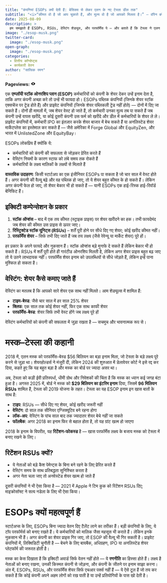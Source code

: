 ```yaml
---
title: "कंपनियां ESOPs क्यों देती हैं: बेसिक्स से लेकर एलन के नए टेस्ला डील तक"
subtitle: "<i>“कीमत वो है जो आप चुकाते हैं, और मूल्य वो है जो आपको मिलता है।” — वॉरेन बफेट</i>"
date: 2025-08-09
description: >
  हम समझाते हैं ESOPs, RSUs, वेस्टिंग शेड्यूल, और परफॉर्मेंस पे — और बताते हैं कि टेस्ला ने एलन मस्क को अपने पास रखने के लिए अभी $29 बिलियन के शेयर क्यों दिए।
image: "./esop-musk.png"
twitter-card:
  image: "./esop-musk.png"
open-graph:
  image: "./esop-musk.png"
categories:
  - वित्तीय कॉन्सेप्ट्स
  - कार्यकारी वेतन
author: "सात्विक रमन"
---
```


<p><b>Pageviews:</b> <svg xmlns="http://www.w3.org/2000/svg" width="1em" height="1em" viewBox="0 0 256 256"><path fill="currentColor" d="M247.31 124.76c-.35-.79-8.82-19.58-27.65-38.41C194.57 61.26 162.88 48 128 48S61.43 61.26 36.34 86.35C17.51 105.18 9 124 8.69 124.76a8 8 0 0 0 0 6.5c.35.79 8.82 19.57 27.65 38.4C61.43 194.74 93.12 208 128 208s66.57-13.26 91.66-38.34c18.83-18.83 27.3-37.61 27.65-38.4a8 8 0 0 0 0-6.5M128 168a40 40 0 1 1 40-40a40 40 0 0 1-40 40"/></svg> <span class="waline-pageview-count"></i><p>

एक **एम्प्लॉयी स्टॉक ओनरशिप प्लान (ESOP)** कर्मचारियों को कंपनी के शेयर देकर उन्हें इनाम देता है, ताकि अगर कंपनी अच्छा करे तो उन्हें भी फायदा हो। ESOPs पब्लिक कंपनियों (जिनके शेयर स्टॉक एक्सचेंज पर ट्रेड होते हैं) और प्राइवेट कंपनियों (जिनके शेयर पब्लिकली ट्रेड नहीं होते) — दोनों में दिए जा सकते हैं। दोनों ही मामलों में, जब शेयर वेस्ट हो जाते हैं, तो कर्मचारी उनका मूल्य तब पा सकते हैं जब कंपनी उन्हें वापस खरीदे, या कोई दूसरी कंपनी उस फर्म को खरीदे और डील में कर्मचारियों के शेयर ले ले। प्राइवेट कंपनियों में, कर्मचारी IPO का इंतज़ार करके शेयर बाजार में बेच सकते हैं या अनलिस्टेड शेयर मार्केटप्लेस का इस्तेमाल कर सकते हैं — जैसे अमेरिका में Forge Global और EquityZen, और भारत में UnlistedZone और EquityBay।

ESOPs लोकप्रिय हैं क्योंकि ये:

* कर्मचारियों को कंपनी की सफलता से जोड़कर प्रेरित करते हैं  
* वेस्टिंग नियमों के कारण स्टाफ को लंबे समय तक रोकते हैं  
* कर्मचारियों के लक्ष्य मालिकों के लक्ष्यों से मिलाते हैं  

**वास्तविक उदाहरण**: किसी स्टार्टअप का एक इंजीनियर ESOPs पा सकता है जो चार साल में वेस्ट होते हैं। अगर कंपनी की वैल्यू बढ़े और वह पब्लिक हो जाए, तो ये शेयर बहुत कीमत के हो सकते हैं। लेकिन अगर कंपनी फेल हो जाए, तो शेयर बेकार भी हो सकते हैं — यानी ESOPs एक हाई-रिस्क हाई-रिवॉर्ड बेनिफिट हैं।

## इक्विटी कम्पेन्सेशन के प्रकार

1. **स्टॉक ऑप्शंस** – बाद में एक तय कीमत (स्ट्राइक प्राइस) पर शेयर खरीदने का हक। तभी फायदेमंद जब शेयर की कीमत उस प्राइस से ऊपर जाए।  
2. **रिस्ट्रिक्टेड स्टॉक यूनिट्स (RSUs)** – शर्तें पूरी होने पर सीधे दिए गए शेयर; कोई खरीद कीमत नहीं।  
3. **परफॉर्मेंस शेयर** – सिर्फ तभी दिए जाते हैं जब तय लक्ष्य (जैसे रेवेन्यू या मार्केट शेयर) पूरे हों।  

हर प्रकार के अपने फायदे और नुकसान हैं। स्टॉक ऑप्शंस बड़े मुनाफे दे सकते हैं लेकिन बेकार भी हो सकते हैं। RSUs में शर्तें पूरी होते ही गारंटीड ओनरशिप मिलती है, लेकिन अगर शेयर प्राइस बहुत बढ़ जाए तो ये उतने लाभदायक नहीं। परफॉर्मेंस शेयर इनाम को उपलब्धियों से सीधे जोड़ते हैं, लेकिन इन्हें पाना मुश्किल हो सकता है।

## वेस्टिंग: शेयर कैसे कमाए जाते हैं

वेस्टिंग का मतलब है कि आपको सारे शेयर एक साथ नहीं मिलते। आम शेड्यूल्स में शामिल हैं:

* **टाइम-बेस्ड**: जैसे चार साल में हर साल 25% शेयर  
* **क्लिफ**: एक साल तक कोई शेयर नहीं, फिर एक साथ काफी शेयर  
* **परफॉर्मेंस-बेस्ड**: शेयर सिर्फ तभी वेस्ट होंगे जब लक्ष्य पूरे हों  

वेस्टिंग कर्मचारियों को कंपनी की सफलता में जुड़ा रखता है — सचमुच और भावनात्मक रूप से।

# मस्क–टेस्ला की कहानी
2018 में, एलन मस्क को परफॉर्मेंस-बेस्ड $56 बिलियन का बड़ा इनाम मिला, जो टेस्ला के बड़े लक्ष्य पूरे करने से जुड़ा था। शेयरहोल्डर्स ने मंजूरी दी, लेकिन 2024 की शुरुआत में डेलावेयर कोर्ट ने इसे रद्द कर दिया, कहते हुए कि यह बहुत बड़ा है और मस्क का बोर्ड पर ज्यादा असर था।

अब, टेस्ला को कड़ी ईवी प्रतिस्पर्धा, धीमी ग्रोथ और निवेशकों की चिंता है कि मस्क का ध्यान कई जगह बंटा हुआ है। अगस्त 2025 में, बोर्ड ने मस्क को **$29 बिलियन का इंटरिम इनाम** दिया, जिसमें **96 मिलियन RSUs** शामिल हैं, टेस्ला की 2019 योजना के तहत। टेस्ला का यह ESOP इनाम इन खास बातों के साथ है:

* **टाइप**: RSUs — सीधे दिए गए शेयर, कोई खरीद जरूरी नहीं  
* **वेस्टिंग**: दो साल तक सीनियर एग्जिक्यूटिव बने रहना होगा  
* **लॉक-अप**: वेस्टिंग के पांच साल बाद तक ज्यादातर शेयर बेचे नहीं जा सकते  
* **फॉलबैक**: अगर 2018 का इनाम फिर से बहाल होता है, तो यह ग्रांट खत्म हो जाएगा  

2018 के इनाम के विपरीत, यह **रिटेंशन-फोकस्ड** है — खास परफॉर्मेंस लक्ष्य के बजाय मस्क को टेस्ला में बनाए रखने के लिए।

## रिटेंशन RSUs क्यों?

* ये नेताओं को बड़े कैश पेमेन्ट्स के बिना बने रहने के लिए प्रेरित करते हैं  
* वेस्टिंग समय के साथ प्रतिबद्धता सुनिश्चित करता है  
* अगर नेता चला जाए तो अनवेस्टेड शेयर खत्म हो जाते हैं  

दूसरी कंपनियों ने भी ऐसा किया है — 2021 में Apple ने टिम कुक को रिटेंशन RSUs दिए; माइक्रोसॉफ्ट ने सत्य नडेला के लिए भी ऐसा किया।

# ESOPs क्यों महत्वपूर्ण हैं

स्टार्टअप्स के लिए, ESOPs बिना ज्यादा वेतन दिए टैलेंट लाने का तरीका हैं। बड़ी कंपनियों के लिए, ये टॉप परफॉर्मर्स को बनाए रखते हैं। ये कर्मचारियों को मालिक जैसा महसूस भी कराते हैं। लेकिन इनके नुकसान भी हैं। अगर कंपनी का शेयर प्राइस गिर जाए, तो ESOP की वैल्यू भी गिर सकती है। प्राइवेट कंपनियों में, लिक्विडिटी चुनौती है — बेचने के लिए बायबैक, अधिग्रहण, IPO या अनलिस्टेड शेयर प्लेटफॉर्म की जरूरत होती है।  

मस्क का केस दिखाता है कि इक्विटी अवार्ड सिर्फ वेतन नहीं होते — ये **रणनीति** का हिस्सा होते हैं। लक्ष्य है नेताओं को बनाए रखना, उनकी किस्मत कंपनी से जोड़ना, और कंपनी के जीतने पर इनाम साझा करना। अंत में, ESOPs, RSUs, और परफॉर्मेंस शेयर सिर्फ एचआर पर्क्स नहीं हैं — ये ऐसे टूल हैं जो तय कर सकते हैं कि कोई कंपनी अपने अहम लोगों को रख पाती है या उन्हें प्रतियोगियों के पास खो देती है।
